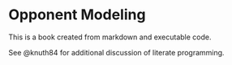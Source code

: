 # Opponent Modeling 

This is a book created from markdown and executable code.

See @knuth84 for additional discussion of literate programming.
